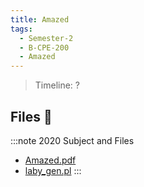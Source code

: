 ```yaml
---
title: Amazed
tags:
  - Semester-2
  - B-CPE-200
  - Amazed
---
```

> Timeline: ?


## Files 📂

:::note 2020 Subject and Files
- [Amazed.pdf](https://github.com/Studio-17/Epitech-Subjects/raw/main/Semester-2/B-CPE-200/Amazed/Amazed.pdf)
- [laby_gen.pl](https://github.com/Studio-17/Epitech-Subjects/raw/main/Semester-2/B-CPE-200/Amazed/laby_gen.pl)
:::

